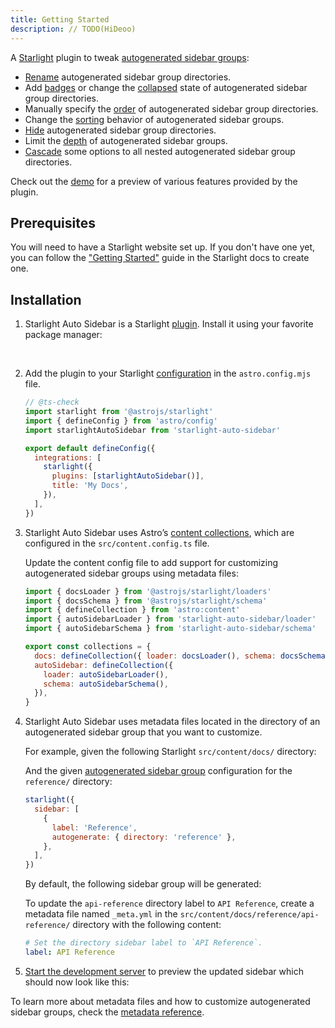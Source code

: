 ```yaml
---
title: Getting Started
description: // TODO(HiDeoo)
---
```


A [Starlight](https://starlight.astro.build) plugin to tweak [autogenerated sidebar groups](https://starlight.astro.build/guides/sidebar/#autogenerated-groups):

- [Rename](/metadata/#label) autogenerated sidebar group directories.
- Add [badges](/metadata/#badge) or change the [collapsed](/metadata/#collapsed) state of autogenerated sidebar group directories.
- Manually specify the [order](/metadata/#order) of autogenerated sidebar group directories.
- Change the [sorting](/metadata/#sort) behavior of autogenerated sidebar groups.
- [Hide](/metadata/#hidden) autogenerated sidebar group directories.
- Limit the [depth](/metadata/#depth) of autogenerated sidebar groups.
- [Cascade](/metadata/#cascade) some options to all nested autogenerated sidebar group directories.

Check out the [demo](/demo/overview/) for a preview of various features provided by the plugin.

## Prerequisites

You will need to have a Starlight website set up.
If you don't have one yet, you can follow the ["Getting Started"](https://starlight.astro.build/getting-started/) guide in the Starlight docs to create one.

## Installation


<Steps>

1. Starlight Auto Sidebar is a Starlight [plugin](https://starlight.astro.build/reference/plugins/). Install it using your favorite package manager:

   <PackageManagers pkg="starlight-auto-sidebar" />
   <br />

2. Add the plugin to your Starlight [configuration](https://starlight.astro.build/reference/configuration/#plugins) in the `astro.config.mjs` file.

   ```js title="astro.config.mjs" ins={4,9}
   // @ts-check
   import starlight from '@astrojs/starlight'
   import { defineConfig } from 'astro/config'
   import starlightAutoSidebar from 'starlight-auto-sidebar'

   export default defineConfig({
     integrations: [
       starlight({
         plugins: [starlightAutoSidebar()],
         title: 'My Docs',
       }),
     ],
   })
   ```

3. Starlight Auto Sidebar uses Astro’s [content collections](https://docs.astro.build/en/guides/content-collections/), which are configured in the `src/content.config.ts` file.

   Update the content config file to add support for customizing autogenerated sidebar groups using metadata files:

   ```js title="src/content.config.ts" ins={4,5,9-12}
   import { docsLoader } from '@astrojs/starlight/loaders'
   import { docsSchema } from '@astrojs/starlight/schema'
   import { defineCollection } from 'astro:content'
   import { autoSidebarLoader } from 'starlight-auto-sidebar/loader'
   import { autoSidebarSchema } from 'starlight-auto-sidebar/schema'

   export const collections = {
     docs: defineCollection({ loader: docsLoader(), schema: docsSchema() }),
     autoSidebar: defineCollection({
       loader: autoSidebarLoader(),
       schema: autoSidebarSchema(),
     }),
   }
   ```

4. Starlight Auto Sidebar uses metadata files located in the directory of an autogenerated sidebar group that you want to customize.

   For example, given the following Starlight `src/content/docs/` directory:

   And the given [autogenerated sidebar group](https://starlight.astro.build/guides/sidebar/#autogenerated-groups) configuration for the `reference/` directory:

   ```js
   starlight({
     sidebar: [
       {
         label: 'Reference',
         autogenerate: { directory: 'reference' },
       },
     ],
   })
   ```

   By default, the following sidebar group will be generated:

   To update the `api-reference` directory label to `API Reference`, create a metadata file named `_meta.yml` in the `src/content/docs/reference/api-reference/` directory with the following content:

   ```yml title="src/content/docs/reference/api-reference/_meta.yml"
   # Set the directory sidebar label to `API Reference`.
   label: API Reference
   ```

5. [Start the development server](https://starlight.astro.build/getting-started/#start-the-development-server) to preview the updated sidebar which should now look like this:

</Steps>

To learn more about metadata files and how to customize autogenerated sidebar groups, check the [metadata reference](/metadata/).
